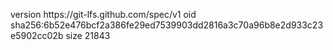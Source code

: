 version https://git-lfs.github.com/spec/v1
oid sha256:6b52e476bcf2a386fe29ed7539903dd2816a3c70a96b8e2d933c23e5902cc02b
size 21843

